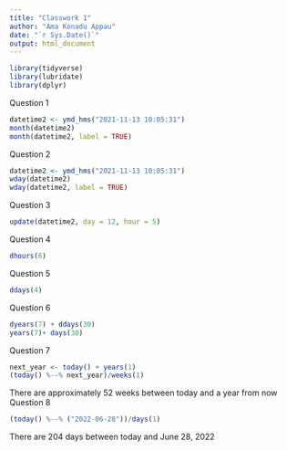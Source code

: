 ```yaml
---
title: "Classwork 1"
author: "Ama Konadu Appau"
date: "`r Sys.Date()`"
output: html_document
---
```


```r
library(tidyverse)
library(lubridate)
library(dplyr)
```

Question 1
```r
datetime2 <- ymd_hms("2021-11-13 10:05:31")
month(datetime2)
month(datetime2, label = TRUE)
```
Question 2
```r
datetime2 <- ymd_hms("2021-11-13 10:05:31")
wday(datetime2)
wday(datetime2, label = TRUE)
```
Question 3
```r
update(datetime2, day = 12, hour = 5)
```
Question 4
```r
dhours(6)
```
Question 5
```r
ddays(4)
```
Question 6
```r
dyears(7) + ddays(30)
years(7)+ days(30)
```
Question 7
```r
next_year <- today() + years(1)
(today() %--% next_year)/weeks(1)
```
There are approximately 52 weeks between today and a year from now
Question 8
```r
(today() %--% ("2022-06-28"))/days(1) 
```
There are 204 days between today and  June 28, 2022

